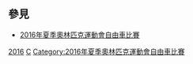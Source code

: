 {{Commonscat|2016 Summer Olympics cyclists}}

== 參見 ==
* [[2016年夏季奧林匹克運動會自由車比賽|2016年夏季奧林匹克運動會自由車比賽]]

{{categoryTOC}}

[[Category:各年夏季奧林匹克運動會自由車選手|2016]]
[[Category:2016年夏季奧林匹克運動會運動員|C]]
[[Category:2016年夏季奧林匹克運動會自由車比賽|Category:2016年夏季奧林匹克運動會自由車比賽]]